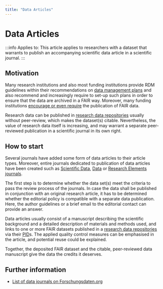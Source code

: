 ```yaml
---
title: "Data Articles"
---
```

# Data Articles

:::info Applies to:
This article applies to researchers with a dataset that warrants to publish an accompanying scientific data article in a scientific journal.
:::

## Motivation
Many research institutions and also most funding institutions provide RDM guidelines within their recommendations on [data management plans](/docs/data/dmp/) and also recommend and increasingly require to set-up such plans in order to ensure that the data are archived in a FAIR way. Moreover, many funding institutions [encourage or even require](https://forschungsdaten.info/fr/praxis-kompakt/english-pages/funder-guidelines/) the publication of FAIR data.

Research data can be published in [research data repositories](/docs/topics/repositories/) usually without peer-review, which makes the dataset(s) citable. Nevertheless, the value of research data itself is increasing, and may warrant a separate peer-reviewed publication in a scientific journal in its own right. 

## How to start

Several journals have added some form of data articles to their article types. Moreover, entire journals dedicated to publication of data articles have been created such as [Scientific Data](https://www.nature.com/sdata/), [Data](https://www.mdpi.com/journal/data) or [Research Elements journals](https://www.elsevier.com/authors/tools-and-resources/research-elements-journals).  

The first step is to determine whether the data set(s) meet the criteria to pass the review process of the journals. In case the data shall be published in conjunction with an original research article, it has to be determined whether the editorial policy is compatible with a separate data publication. Here, the author guidelines or a brief email to the editorial contact can provide an answer. 

Data articles usually consist of a manuscript describing the scientific background and a detailed description of materials and methods used, and links to one or more FAIR datasets published in a [research data repositories](/docs/topics/repositories/) via their [PID](/docs/topics/PID/)s. The applied quality control measures can be emphasised in the article, and potential reuse could be explained. 

Together, the deposited FAIR dataset and the citable, peer-reviewed data manuscript give the data the credits it deserves. 
## Further information

- [List of data journals on Forschungsdaten.org](https://www.forschungsdaten.org/index.php/Data_Journals)
